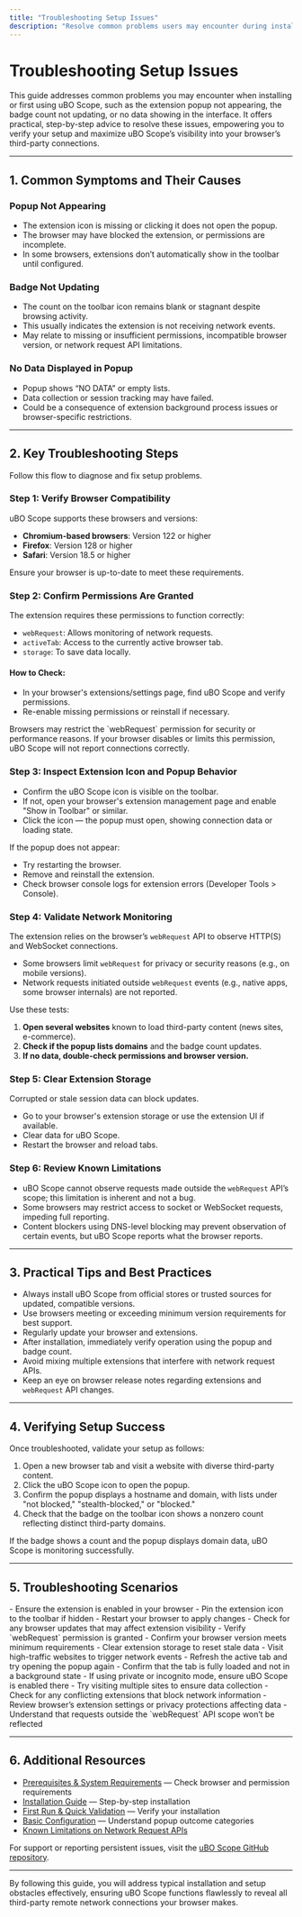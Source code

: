 ```yaml
---
title: "Troubleshooting Setup Issues"
description: "Resolve common problems users may encounter during installation or first use—such as missing popup, badge not updating, or data not appearing. Offers actionable advice with references to known limitations (like webRequest API restrictions), permissions, and compatibility checks."
---
```


# Troubleshooting Setup Issues

This guide addresses common problems you may encounter when installing or first using uBO Scope, such as the extension popup not appearing, the badge count not updating, or no data showing in the interface. It offers practical, step-by-step advice to resolve these issues, empowering you to verify your setup and maximize uBO Scope’s visibility into your browser’s third-party connections.

---

## 1. Common Symptoms and Their Causes

### Popup Not Appearing
- The extension icon is missing or clicking it does not open the popup.
- The browser may have blocked the extension, or permissions are incomplete.
- In some browsers, extensions don’t automatically show in the toolbar until configured.

### Badge Not Updating
- The count on the toolbar icon remains blank or stagnant despite browsing activity.
- This usually indicates the extension is not receiving network events.
- May relate to missing or insufficient permissions, incompatible browser version, or network request API limitations.

### No Data Displayed in Popup
- Popup shows “NO DATA” or empty lists.
- Data collection or session tracking may have failed.
- Could be a consequence of extension background process issues or browser-specific restrictions.

---

## 2. Key Troubleshooting Steps

Follow this flow to diagnose and fix setup problems.

### Step 1: Verify Browser Compatibility

uBO Scope supports these browsers and versions:

- **Chromium-based browsers**: Version 122 or higher
- **Firefox**: Version 128 or higher
- **Safari**: Version 18.5 or higher

Ensure your browser is up-to-date to meet these requirements.

### Step 2: Confirm Permissions Are Granted

The extension requires these permissions to function correctly:

- `webRequest`: Allows monitoring of network requests.
- `activeTab`: Access to the currently active browser tab.
- `storage`: To save data locally.

#### How to Check:
- In your browser's extensions/settings page, find uBO Scope and verify permissions.
- Re-enable missing permissions or reinstall if necessary.

<Tip>
Browsers may restrict the `webRequest` permission for security or performance reasons. If your browser disables or limits this permission, uBO Scope will not report connections correctly.
</Tip>

### Step 3: Inspect Extension Icon and Popup Behavior

- Confirm the uBO Scope icon is visible on the toolbar.
- If not, open your browser's extension management page and enable "Show in Toolbar" or similar.
- Click the icon — the popup must open, showing connection data or loading state.

If the popup does not appear:
- Try restarting the browser.
- Remove and reinstall the extension.
- Check browser console logs for extension errors (Developer Tools > Console).

### Step 4: Validate Network Monitoring

The extension relies on the browser’s `webRequest` API to observe HTTP(S) and WebSocket connections.

- Some browsers limit `webRequest` for privacy or security reasons (e.g., on mobile versions).
- Network requests initiated outside `webRequest` events (e.g., native apps, some browser internals) are not reported.

Use these tests:
1. **Open several websites** known to load third-party content (news sites, e-commerce).
2. **Check if the popup lists domains** and the badge count updates.
3. **If no data, double-check permissions and browser version.**

### Step 5: Clear Extension Storage

Corrupted or stale session data can block updates.

- Go to your browser's extension storage or use the extension UI if available.
- Clear data for uBO Scope.
- Restart the browser and reload tabs.

### Step 6: Review Known Limitations

- uBO Scope cannot observe requests made outside the `webRequest` API’s scope; this limitation is inherent and not a bug.
- Some browsers may restrict access to socket or WebSocket requests, impeding full reporting.
- Content blockers using DNS-level blocking may prevent observation of certain events, but uBO Scope reports what the browser reports.

---

## 3. Practical Tips and Best Practices

- Always install uBO Scope from official stores or trusted sources for updated, compatible versions.
- Use browsers meeting or exceeding minimum version requirements for best support.
- Regularly update your browser and extensions.
- After installation, immediately verify operation using the popup and badge count.
- Avoid mixing multiple extensions that interfere with network request APIs.
- Keep an eye on browser release notes regarding extensions and `webRequest` API changes.

---

## 4. Verifying Setup Success

Once troubleshooted, validate your setup as follows:

1. Open a new browser tab and visit a website with diverse third-party content.
2. Click the uBO Scope icon to open the popup.
3. Confirm the popup displays a hostname and domain, with lists under "not blocked," "stealth-blocked," or "blocked."
4. Check that the badge on the toolbar icon shows a nonzero count reflecting distinct third-party domains.

<Tip>
If the badge shows a count and the popup displays domain data, uBO Scope is monitoring successfully.
</Tip>

---

## 5. Troubleshooting Scenarios

<AccordionGroup title="Common Issues and Fixes">
<Accordion title="Popup Not Showing After Installation">
- Ensure the extension is enabled in your browser
- Pin the extension icon to the toolbar if hidden
- Restart your browser to apply changes
- Check for any browser updates that may affect extension visibility
</Accordion>
<Accordion title="Badge Count Remains Empty">
- Verify `webRequest` permission is granted
- Confirm your browser version meets minimum requirements
- Clear extension storage to reset stale data
- Visit high-traffic websites to trigger network events
</Accordion>
<Accordion title="Popup Shows ‘NO DATA’ Message">
- Refresh the active tab and try opening the popup again
- Confirm that the tab is fully loaded and not in a background state
- If using private or incognito mode, ensure uBO Scope is enabled there
- Try visiting multiple sites to ensure data collection
</Accordion>
<Accordion title="You See Partial or Missing Domains in Popup">
- Check for any conflicting extensions that block network information
- Review browser’s extension settings or privacy protections affecting data
- Understand that requests outside the `webRequest` API scope won’t be reflected
</Accordion>
</AccordionGroup>

---

## 6. Additional Resources

- [Prerequisites & System Requirements](https://yourdocs.com/getting-started/onboarding/prereqs-system-requirements) — Check browser and permission requirements
- [Installation Guide](https://yourdocs.com/getting-started/onboarding/installation) — Step-by-step installation
- [First Run & Quick Validation](https://yourdocs.com/getting-started/onboarding/first-run-validation) — Verify your installation
- [Basic Configuration](https://yourdocs.com/getting-started/configuration-usage/basic-configuration) — Understand popup outcome categories
- [Known Limitations on Network Request APIs](https://yourdocs.com/overview/key-concepts-and-architecture/core-terms-concepts)

For support or reporting persistent issues, visit the [uBO Scope GitHub repository](https://github.com/gorhill/uBO-Scope).

---

By following this guide, you will address typical installation and setup obstacles effectively, ensuring uBO Scope functions flawlessly to reveal all third-party remote network connections your browser makes.